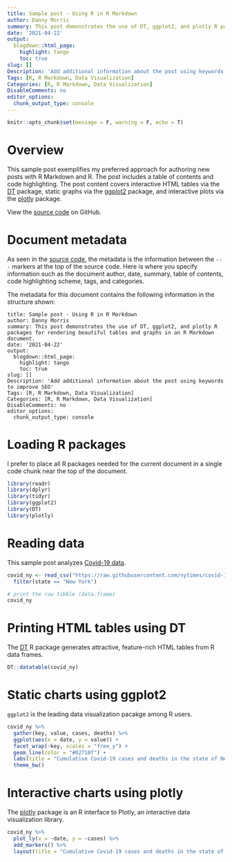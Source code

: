 ```yaml
---
title: Sample post - Using R in R Markdown
author: Danny Morris
summary: This post demonstrates the use of DT, ggplot2, and plotly R packages for rendering beautiful tables and graphs in an R Markdown document.
date: '2021-04-22'
output:
  blogdown::html_page:
    highlight: tango
    toc: true
slug: []
Description: 'Add additional information about the post using keywords to improve SEO'
Tags: [R, R Markdown, Data Visualization]
Categories: [R, R Markdown, Data Visualization]
DisableComments: no
editor_options: 
  chunk_output_type: console
---
```


```r
knitr::opts_chunk$set(message = F, warning = F, echo = T)
```

# Overview

This sample post exemplifies my preferred approach for authoring new posts with R Markdown and R. The post includes a table of contents and code highlighting. The post content covers interactive HTML tables via the [DT](https://rstudio.github.io/DT/) package, static graphs via the [ggplot2](https://ggplot2.tidyverse.org/) package, and interactive plots via the [plotly](https://plotly.com/r/) package.

View the [source code](https://github.com/dannymorris/r4sites-anatole-custom/blob/master/content/english/post/2021-04-22-sample-post-using-r-in-r-markdown/index.en.Rmd) on GitHub.

# Document metadata

As seen in the [source code](https://github.com/dannymorris/r4sites-anatole-custom/blob/master/content/english/post/2021-04-22-sample-post-using-r-in-r-markdown/index.en.Rmd#L1-L29), the metadata is the information between the `---` markers at the top of the source code. Here is where you specify information such as the document author, date, summary, table of contents, code highlighting scheme, tags, and categories.

The metadata for this document contains the following information in the structure shown:

```
title: Sample post - Using R in R Markdown
author: Danny Morris
summary: This post demonstrates the use of DT, ggplot2, and plotly R packages for rendering beautiful tables and graphs in an R Markdown document.
date: '2021-04-22'
output:
  blogdown::html_page:
    highlight: tango
    toc: true
slug: []
Description: 'Add additional information about the post using keywords to improve SEO'
Tags: [R, R Markdown, Data Visualization]
Categories: [R, R Markdown, Data Visualization]
DisableComments: no
editor_options: 
  chunk_output_type: console
```

# Loading R packages

I prefer to place all R packages needed for the current document in a single code chunk near the top of the document.

```r
library(readr)
library(dplyr)
library(tidyr)
library(ggplot2)
library(DT)
library(plotly)
```

# Reading data

This sample post analyzes [Covid-19 data](https://github.com/nytimes/covid-19-data).

```r
covid_ny <- read_csv("https://raw.githubusercontent.com/nytimes/covid-19-data/master/us-states.csv") %>%
  filter(state == "New York")

# print the raw tibble (data.frame)
covid_ny
```

# Printing HTML tables using DT

The [DT](https://rstudio.github.io/DT/) R package generates attractive, feature-rich HTML tables from R data frames.

```r
DT::datatable(covid_ny)
```

# Static charts using ggplot2 

`ggplot2` is the leading data visualization pacakge among R users.

```r
covid_ny %>%
  gather(key, value, cases, deaths) %>%
  ggplot(aes(x = date, y = value)) +
  facet_wrap(~key, scales = "free_y") +
  geom_line(color = "#02718f") +
  labs(title = "Cumulative Covid-19 cases and deaths in the state of New York, USA") +
  theme_bw()
```

# Interactive charts using plotly

The [plotly](https://plotly.com/r/) package is an R interface to Plotly, an interactive data visualization library.

```r
covid_ny %>%
  plot_ly(x = ~date, y = ~cases) %>%
  add_markers() %>%
  layout(title = "Cumulative Covid-19 cases and deaths in the state of New York, USA")
```
